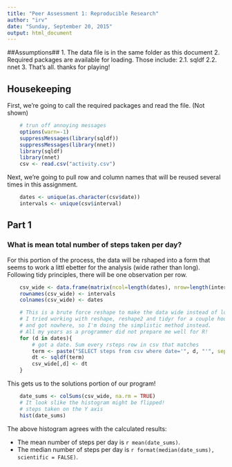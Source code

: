 ```yaml
---
title: "Peer Assessment 1: Reproducible Research"
author: "irv"
date: "Sunday, September 20, 2015"
output: html_document
---
```


##Assumptions##
1. The data file is in the same folder as this document
2. Required packages are available for loading. Those include:
2.1. sqldf
2.2. nnet
3. That's all. thanks for playing!

## Housekeeping ##

First, we're going to call the required packages and read the file. (Not shown)
```r
    # trun off annoying messages
    options(warn=-1)
    suppressMessages(library(sqldf))
    suppressMessages(library(nnet))
    library(sqldf)
    library(nnet)
    csv <- read.csv("activity.csv")
```
Next, we're going to pull row and column names that will be reused several times in this assignment.

```r
    dates <- unique(as.character(csv$date))
    intervals <- unique(csv$interval)
```

## Part 1 ##
### What is mean total number of steps taken per day? ###

For this portion of the process, the data will be rshaped into a form that seems to work a littl ebetter for the analysis (wide rather than long). Following tidy principles, there will be one observation per row.

```r
    csv_wide <- data.frame(matrix(ncol=length(dates), nrow=length(intervals)))
    rownames(csv_wide) <- intervals
    colnames(csv_wide) <- dates

    # This is a brute force reshape to make the data wide instead of long
    # I tried working with reshape, reshape2 and tidyr for a couple hours
    # and got nowhere, so I'm doing the simplistic method instead.
    # All my years as a programmer did not prepare me well for R!
    for (d in dates){
        # got a date. Sum every rsteps row in csv that matches
        term <- paste("SELECT steps from csv where date='", d, "'", sep="")
        dt <- sqldf(term)
        csv_wide[,d] <- dt
    }
```
This gets us to the solutions portion of our program!

```R
    date_sums <- colSums(csv_wide, na.rm = TRUE)
    # It look slike the histogram might be flipped!
    # steps taken on the Y axis
    hist(date_sums)
```

The above histogram agrees with the calculated results:

- The mean number of steps per day is `r mean(date_sums)`.
- The median number of steps per day is `r format(median(date_sums), scientific = FALSE)`.